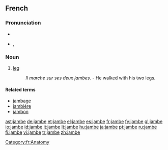 ==French==

===Pronunciation===
* {{audio|Fr-jambe.ogg|audio}}
* {{IPA|lang=fr|/ʒɑ̃b/}}, {{SAMPA|/ZA~b/}}

===Noun===
{{fr-noun|f}}

# [[leg]]
#: ''Il marche sur ses deux jambes.'' - He walked with his two legs.

====Related terms====
* [[jambage]]
* [[jambière]]
* [[jambon]]

[[Category:fr:Anatomy]]

[[ast:jambe]]
[[de:jambe]]
[[et:jambe]]
[[el:jambe]]
[[es:jambe]]
[[fr:jambe]]
[[fy:jambe]]
[[gl:jambe]]
[[io:jambe]]
[[id:jambe]]
[[it:jambe]]
[[lt:jambe]]
[[hu:jambe]]
[[ja:jambe]]
[[pt:jambe]]
[[ru:jambe]]
[[fi:jambe]]
[[vi:jambe]]
[[tr:jambe]]
[[zh:jambe]]